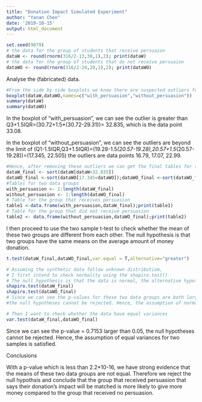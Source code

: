 ```yaml
---
title: "Donation Impact Simulated Experiment"
author: "Yanan Chen"
date: '2019-10-15'
output: html_document
---
```


```r
set.seed(9079)
# the data for the group of students that receive persuaion 
dataW <- round(rnorm(316/2-13,30,1),2); print(dataW) 
# the data for the group of students that do not receive persuaion 
dataWO <- round(rnorm(316/2-24,20,1),2); print(dataWO) 
```

Analyse the (fabricated) data.
```r
#From the side by side boxplots we know there are suspected outliers for two data gorups.
boxplot(dataW,dataWO,names=c("with_persuasion","without_persuasion")) 
summary(dataW)
summary(dataWO)
```
In the boxplot of "with_persuasion", we can see the outlier is greater than Q3+1.5IQR=(30.72+1.5*(30.72-29.31))= 32.835, which is the data point 33.08.

In the boxplot of "without_persuasion", we can see the outliers are beyond the limit of (Q1-1.5IQR,Q3+1.5IQR)=(19.28-1.5*(20.57-19.28),20.57+1.5*(20.57-19.28))=(17.345, 22.505) the outliers are data points 16.79, 17.07, 22.99.

```r
#Hence, after removing these outliers we can get the final tables for these two data groups.
dataW_final <- sort(dataW[dataW<32.835])
dataWO_final <-sort(dataWO[17.345<dataWO]);dataWO_final <-sort(dataWO_final[dataWO_final<22.505])
#Tables for two data groups 
with_persuasion <- 1:length(dataW_final)
without_persuasion <- 1:length(dataWO_final)
# Table for the group that receives persuasion
table1 <-data.frame(with_persuasion,dataW_final);print(table1) 
# Table for the group that did not receive persuasion
table2 <- data.frame(without_persuasion,dataWO_final);print(table2) 

```

I then proceed to use the two sample t-test to check whether the mean of these two groups are different from each other.
The null hypothesis is that two groups have the same means on the average amount of money donation. 
```r
t.test(dataW_final,dataWO_final,var.equal = T,alternative="greater")

```

```r
# Assuming the synthetic data follow unknown distributiom, 
# I first intend to check normality using the shapiro.test()
# The null hypothesis is that the data is normal, the alternative hypothesis is the data is not normal.
shapiro.test(dataW_final)
shapiro.test(dataWO_final)
# Since we can see the p-values for these two data groups are both larger than 0.05,
#the null hypotheses cannot be rejected. Hence, the assumption of normality for two samples is satisfied.
```

```r
# Then I want to check whether the data have equal variances
var.test(dataW_final,dataWO_final)
```
Since we can see the p-value = 0.7153 larger than 0.05, the null hypotheses cannot be rejected. Hence, the assumption of equal variances for two samples is satisfied.

Conclusions 

With a p-value which is less than 2.2*10-16, we have strong evidence that the means of these two data groups are not equal. Therefore we reject the null hypothsis and conclude that the group that received persuasion that says their donation's impact will be matched is more likely to give more money compared to the group that received no persuasion.


